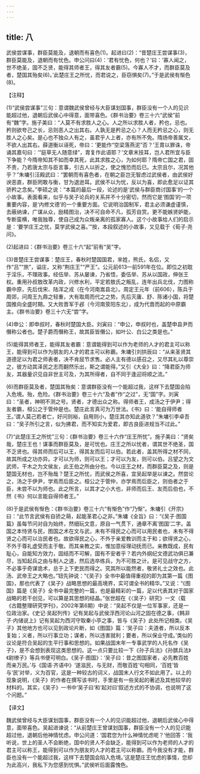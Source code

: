 ```yaml
---
---
---
```

title: 八
---



武侯尝谋事，群臣莫能及，退朝而有喜色(1)。起进曰(2)：“昔楚庄王尝谋事(3)，群臣莫能及，退朝而有忧色。申公问曰(4)：‘君有忧色，何也？’曰：‘寡人闻之，世不绝圣，国不乏贤，能得其师者王，得其友者霸(5)。今寡人不才，而群臣莫及者，楚国其殆矣(6)。’此楚庄王之所忧，而君说之，臣窃惧矣(7)。”于是武侯有惭色(8)。

【注释】

(1)“武侯尝谋事”三句：意谓魏武侯曾经与大臣谋划国事，群臣没有一个人的见识能超过他，退朝后武侯心中得意，面带喜色。《群书治要》卷三十六“武侯”前有“魏”字。施子美曰：“人莫不有求胜人之心。人之所以求胜人者，矜也，忌也。矜则欲夸己之长，忌则恶人之出其右。人孰无是矜忌之心？人而无矜忌之心，则无胜人之心矣。是心也不独众人有之，虽君乎人上者，亦有所不免。隋炀帝善属文，不欲人出其右。薛道衡以诬死，帝曰：‘更能作“空梁落燕泥”否？’王胄以罪诛，帝诵其嘉句曰：‘“庭草无人随意绿”，胄复作此语耶？’文章末技耳，岂人君所宜与臣下争能？今隋帝知其不如而幸其死，此其求胜之心，为如何耶？隋帝亡国之君，固不责，乃若唐太宗与臣言事，引古人以折之，使之愧恐而后已。太宗且尔，况其他乎？”朱墉引汪殿武曰：“罢朝而有喜色者，在朝之臣岂无智虑过武侯者，由武侯好谀恶直，群臣罔敢与衡，甘为退逊耳。武侯不以为忧，反以为喜，即此愈足以证其骄矜之念矣。”李硕之说：“本篇的最后一段，论述的是‘武侯与群臣商讨国事’的一个小故事。表面看来，似乎与吴子论兵的关系并不十分密切，然而它是‘图国’的一项重要内容，是‘内修文德’的一个重要方面。它说明治国制军，君主必须谦虚谨慎，去蔽纳谏，广谋从众，励精图治，决不可自命不凡，孤芳自赏。更不能嫉贤妒能，专断蛮横，唯我独尊，使自己成为众叛亲离的孤家寡人。这个小故事给人们的启示是：‘要学庄王之忧，莫学武侯之喜。’”按，本段叙述的小故事，又见载于《荀子·尧问》。

(2)起进曰：《群书治要》卷三十六“起”前有“吴”字。

(3)昔楚庄王尝谋事：楚庄王，春秋时楚国国君，芈姓，熊氏，名侣，又作“吕”“旅”，谥庄，又称“荆庄王”“严王”。公元前613—前591年在位。即位之初耽于淫乐，不理政事。经伍举、苏从屡谏，乃省悟，委伍举、苏从以国政，伸张王权。重用孙叔敖改革内政，兴修水利，平定若敖氏之叛乱，连年出兵北伐，力图称霸中原，先后伐宋、陆浑之戎（在今河南嵩县北）。周定王元年（前606），陈兵于周郊，问周王九鼎之轻重，大有取周而代之之势。先后灭庸、舒、陈诸小国，将楚国推向全盛时期。又大败晋军于邲（今河南荥阳东北），成为代晋而起的中原霸主。《群书治要》卷三十六无“尝”字。

(4)申公：即申叔时，春秋时楚国大臣。刘寅曰：“申公，申叔时也，盖楚申县尹而僭称公者也。楚子爵而僭称王，故其臣皆僭公，如叶公、白公之类是也。”

(5)能得其师者王，能得其友者霸：意谓能得到可以作为老师的人才的君主可以称王，能得到可以作为朋友的人才的君主可以称霸。朱墉引刘拱辰曰：“从来圣贤其道德足以为君之师表者，决不肯屈节求售。必人主有德以感召之，又尽其礼以尊崇之，彼方动其泽民之志而翻然乐出，斯之谓能得。”又引《大全》曰：“降君臣为师友，其器量识见自非世主可及，为其所得者，自不同于逢迎将顺之流。”

(6)而群臣莫及者，楚国其殆矣：意谓群臣没有一个能超过我，这样下去楚国会陷入危境。殆，危险。《群书治要》卷三十六“及者”作“之过”，无“国”字。刘寅曰：“圣者，神明不测之号。贤者，才德出众之称。得师者王，成汤之于伊尹；得友者霸，桓公之于管仲是也。楚庄此言真可为万世法。《书》曰：‘能自得师者王。’谓人莫己若者亡，好问则裕，自用则小，楚庄其亦知此道欤？”朱墉引李卓吾曰：“吴子所引之言，似为拂君，而不知实为爱君，即古良臣进规当不过此。”

(7)“此楚庄王之所忧”三句：《群书治要》卷三十六作“庄王所忧”。施子美曰：“贤矣哉，楚庄王也！谋事而群臣莫及，是可忧也。庄王之所以忧者，谓其世不绝圣，国不乏贤也。得其师而后可以王，得其友而后可以伯。若此者，盖其所得之材不同，故其所成之功亦异。才可以为师，则可以王；才可以为友，则可以伯。吕望之为文武师，干木之为文侯友，此王伯之所由分也。今以庄王之材，而群臣莫之及，则是楚国无材也，岂不殆哉？楚王之所忧，而武侯之所喜，宜吴起举是以谏之。然尝论之，汤之于伊尹，学焉而后臣之。桓公之于管仲，亦学焉而后臣之，则伯者之于臣，未尝不以为师也。此之所言，以其才之小大也，非师而后王、友而后伯也，不然《书》何以言能自得师者王。”

(8)于是武侯有惭色：《群书治要》卷三十六“有惭色”作“乃惭”。朱墉引《开宗》曰：“此节言武侯有自骄之萌，起能革君心之非。”朱墉《全旨》曰：“《吴子·图国篇》虽每节问对自为始终，然细玩文意，原自一气贯下，通章不离‘图国’二字。盖国之本恃贤与民，图国之术在文与武，未有不得民之心而可以用民者也，未有不得贤之心而可以治民者也。故欲得民之心，不外于亲爱教训而主于和；欲得贤之心，不外于尊礼虚受而主于敬。而其亲教之实，惟加意绥理动抚而已。亲教既成，民有耻心，自能知方效力，固结而不可解，国有不安者乎？若内外纲纪文德武功俱已兼尽，当知起兵之由与制人之道，然后选卒练兵，为不可胜之计。是可见战守之方，不必事乎奇谋诡术，总于上下吏民而得之。究其所以能然者，敬贤礼士之效也。此汤、武帝王之大略也。”钮先钟说：“《吴子》全书中最值得重视的即为其第一篇《图国》，那也代表了《吴子》战略思想的最高境界，实可谓全书的精华。”又说：“《图国》篇是《吴子》全书中最完整的一篇，也是最精彩的一篇，足以代表其对于国家战略的若干创见，可以算是其思想的结晶。”张世超在《〈吴子〉研究》一文（载《古籍整理研究学刊》，2002年第6期）中说：“吴起不仅是一位军事家，还是一位政治家。《史记·吴起列传》记有吴起与武侯浮西河论山河之固在德之事，《韩非子·内储说上》记有吴起为西河守取秦小亭之事，皆与《吴子》此处所记相类。《吴子》其他地方也可以见到政论片断，如《图国》篇：‘吴子曰：夫道者，所以反本复始；义者，所以行事立功；谋者，所以违害就利；要者，所以保业守成。’类似的议论是符合吴起的生平行事和思想的。如果战国末年一专事武学的人托名作《吴子》，是不会想到表现这类思想的。这一点只要比较一下《孙子兵法》《孙膑兵法》《尉缭子》等兵书便可明白。《吴子·图国》：‘吴子曰：昔之图国家者，必先教百姓而亲万民。’与《国语·齐语中》‘遂滋民，与无财，而敬百姓’句相同，‘百姓’皆与‘民’对举，义为百官，这是一种较古的词义，战国末人行文不如此用了。以上的现象说明，《吴子》的作者在撰写该书时，手里是有一些吴起的著述及其他较早的材料的。其实，《吴子》一书中‘吴子曰’和‘起对曰’叙述方式的不协调，也说明了这个问题。”

【译文】

魏武侯曾经与大臣谋划国事，群臣没有一个人的见识能超过他，退朝后武侯心中得意，面带喜色。吴起进谏说：“从前楚庄王曾谋划国事，群臣没有一个人的见识能超过他，退朝后他神情忧虑。申公问道：‘国君您为什么神情忧虑呢？’他回答：‘我听说，世上的圣人不会断绝，国中的贤人不会缺乏，能得到可以作为老师的人才的君主可以称王，能得到可以作为朋友的人才的君主可以称霸。而今我没有才能，群臣也没有一个能超过我，这样下去楚国会陷入危境。’这是楚庄王忧虑的事情，您却为此高兴，我私下为您感到忧惧。”武侯听后面露愧色。